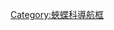 {{Navbox
|name  = 線蛺蝶亞科
|title = [[線蛺蝶亞科]]
|state = {{{state|autocollapse}}}
|listclass = hlist
|above = [[蝴蝶]]⊇[[蛺蝶科]]⊇釉蛺蝶演化支⊇[[線蛺蝶亞科]]:
|group1 = [[麗蛺蝶屬|麗蛺蝶族]]
|list1  = 
* [[麗蛺蝶屬]] Parthenos
|group2 = [[偽環蛺蝶屬|偽環蛺蝶族]]
|list2  = 
* [[偽環蛺蝶屬]] ''Pseudoneptis''
|group3 = [[漪蛺蝶族]]
|list3  = 
* [[耙蛺蝶屬]] ''Bhagadatta''
* [[漪蛺蝶屬]] ''Cymothoe''
* [[良波蛺蝶屬]] ''Harma''
* [[谷蛺蝶屬]] ''Kumothales''
|group4 = [[翠蛺蝶族]]
|list4  = 
* [[婀蛺蝶屬]] ''Abrota''
* [[靜蛺蝶屬]] ''Aterica''
* [[貝蛺蝶屬]] ''Bassarona''
* [[舟蛺蝶屬]] ''Bebearia''
* ''Catuna''
* [[琨蛺蝶屬]] ''Crenidomimas''
* [[簇蛺蝶屬]] ''Cynandra''
* [[綠蛺蝶屬]] ''Dophla''
* [[櫟蛺蝶屬]] ''Euphaedra''
* [[俏蛺蝶屬]] ''Euptera''
* [[幽蛺蝶屬]] ''Euriphene''
* [[奇蛺蝶屬]] ''Euryphaedra''
* [[肋蛺蝶屬]] ''Euryphura''
* [[榮光肋蛺蝶]] ''Euryphurana nobilis''
* [[翠蛺蝶屬]] ''Euthalia''
* [[普翠蛺蝶]] ''Euthaliopsis aetion''
* [[珂蛺蝶屬]] ''Evena''
* [[星點蛺蝶|星點蛺蝶屬]] ''Hamanumida''
* [[律蛺蝶屬]] ''Lexias''
* [[點蛺蝶屬]] ''Neurosigma''
* [[偽豹蛺蝶屬]] ''Pseudargynnis''
* [[屏蛺蝶屬]] ''Pseudathyma''
* [[玳蛺蝶屬]] ''Tanaecia''
|group5 = [[偽珍蛺蝶屬|偽珍蛺蝶族]]
|list5  = 
* [[偽珍蛺蝶屬]] ''Pseudacraea''
|group6 = [[環蛺蝶族]]
|list6  = 
* [[傘蛺蝶屬]] ''Aldania''
* [[蠟蛺蝶屬]] ''Lasippa''
* [[黎蛺蝶屬]] ''Lebadea''
* [[環蛺蝶屬]] ''Neptis''
* [[蟠蛺蝶屬]] ''Pantoporia''
* [[菲蛺蝶屬]] ''Phaedyma''
|group7 = [[線蛺蝶族]]
|list7  = 
* [[悌蛺蝶屬]] ''Adelpha''
* [[帶蛺蝶屬]] ''Athyma''
* [[奧蛺蝶屬]] ''Auzakia''
* [[奼蛺蝶屬]] ''Chalinga''
* [[喇嘛蛺蝶屬]] ''Lamasia''
* [[線蛺蝶屬]] ''Limenitis''
* [[縷蛺蝶屬]] ''Litinga''
* [[穆蛺蝶屬]] ''Moduza''
* [[潘迪蛺蝶屬]] ''Pandita''
* [[俳蛺蝶屬]] ''Parasarpa''
* [[葩蛺蝶屬]] ''Patsuia''
* [[肅蛺蝶屬]] ''Sumalia''
* ''[[Tacola]]''
* ''[[Tarattia]]''
}}<noinclude>
{{collapsible option}}

[[Category:蛺蝶科導航框]] 
</noinclude>